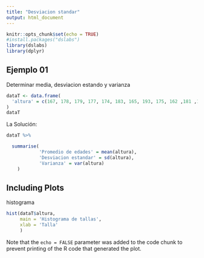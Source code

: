 ```yaml
---
title: "Desviacion standar"
output: html_document
---
```


```r
knitr::opts_chunk$set(echo = TRUE)
#install.packages("dslabs")
library(dslabs)
library(dplyr)
```

## Ejemplo 01

Determinar media, desviacion estando y varianza
``` r
dataT <- data.frame(
  'altura' = c(167, 178, 179, 177, 174, 183, 165, 193, 175, 162 ,181 ,186, 166, 176, 186, 169, 187, 183, 190, 163) 
)
dataT
```

La Solución:

```r


dataT %>%

  summarise(
            'Promedio de edades' = mean(altura),
            'Desviacion estandar' = sd(altura),
            'Varianza' = var(altura)
    )
```

## Including Plots

histograma

```r
hist(dataT$altura, 
     main = 'Histograma de tallas',
     xlab = 'Talla'
     )
```

Note that the `echo = FALSE` parameter was added to the code chunk to prevent printing of the R code that generated the plot.

